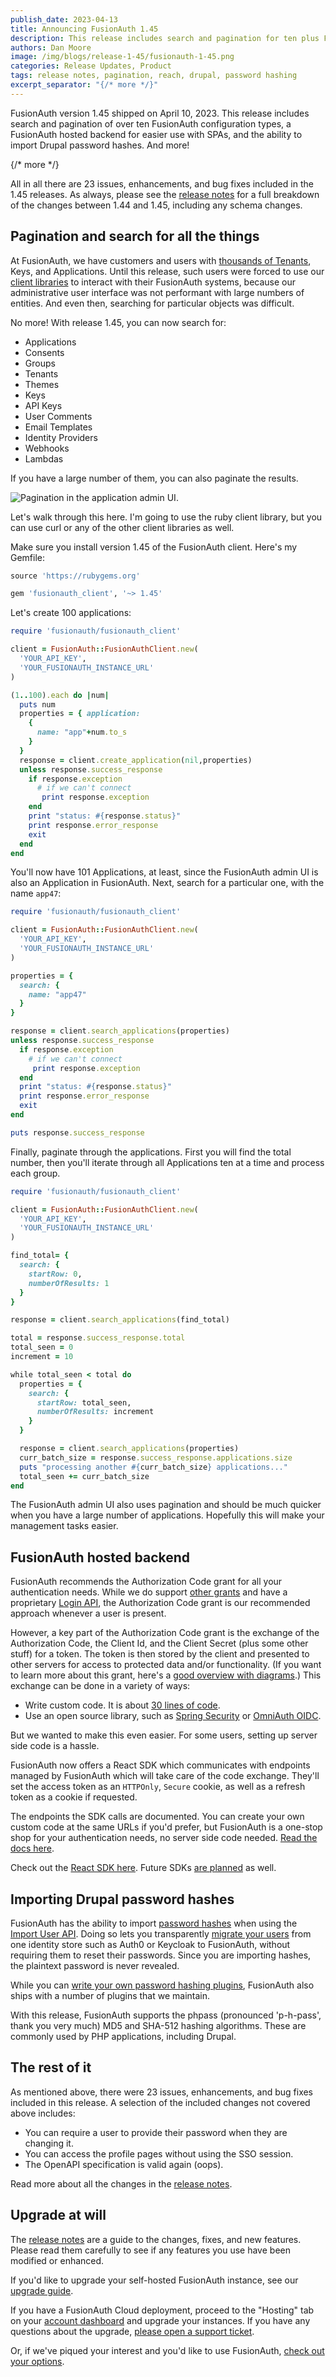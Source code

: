 ```yaml
---
publish_date: 2023-04-13 
title: Announcing FusionAuth 1.45
description: This release includes search and pagination for ten plus FusionAuth configuration types, a FusionAuth hosted backend for easier use with SPAs, and the ability to import Drupal password hashes.
authors: Dan Moore
image: /img/blogs/release-1-45/fusionauth-1-45.png
categories: Release Updates, Product
tags: release notes, pagination, reach, drupal, password hashing
excerpt_separator: "{/* more */}"
---
```


FusionAuth version 1.45 shipped on April 10, 2023. This release includes search and pagination of over ten FusionAuth configuration types, a FusionAuth hosted backend for easier use with SPAs, and the ability to import Drupal password hashes. And more!

{/* more */}

All in all there are 23 issues, enhancements, and bug fixes included in the 1.45 releases. As always, please see the [release notes](/docs/release-notes/#version-1-45-0) for a full breakdown of the changes between 1.44 and 1.45, including any schema changes.

## Pagination and search for all the things

At FusionAuth, we have customers and users with [thousands of Tenants](/blog/2021/03/29/seegno-thousands-tenants), Keys, and Applications. Until this release, such users were forced to use our [client libraries](/docs/sdks/) to interact with their FusionAuth systems, because our administrative user interface was not performant with large numbers of entities. And even then, searching for particular objects was difficult.

No more! With release 1.45, you can now search for:

* Applications
* Consents
* Groups
* Tenants
* Themes
* Keys
* API Keys
* User Comments
* Email Templates
* Identity Providers
* Webhooks
* Lambdas

If you have a large number of them, you can also paginate the results. 

![Pagination in the application admin UI.](/img/blogs/release-1-45/paginate.png)

Let's walk through this here. I'm going to use the ruby client library, but you can use curl or any of the other client libraries as well.

Make sure you install version 1.45 of the FusionAuth client. Here's my Gemfile:

```ruby
source 'https://rubygems.org'

gem 'fusionauth_client', '~> 1.45'
```

Let's create 100 applications:

```ruby
require 'fusionauth/fusionauth_client'

client = FusionAuth::FusionAuthClient.new(
  'YOUR_API_KEY',
  'YOUR_FUSIONAUTH_INSTANCE_URL'
)

(1..100).each do |num|
  puts num
  properties = { application: 
    {
      name: "app"+num.to_s
    }
  }
  response = client.create_application(nil,properties)
  unless response.success_response
    if response.exception
      # if we can't connect
       print response.exception
    end
    print "status: #{response.status}"
    print response.error_response
    exit
  end
end
```

You'll now have 101 Applications, at least, since the FusionAuth admin UI is also an Application in FusionAuth. Next, search for a particular one, with the name `app47`:

```ruby
require 'fusionauth/fusionauth_client'

client = FusionAuth::FusionAuthClient.new(
  'YOUR_API_KEY',
  'YOUR_FUSIONAUTH_INSTANCE_URL'
)

properties = { 
  search: {
    name: "app47"
  }
}

response = client.search_applications(properties)
unless response.success_response
  if response.exception
    # if we can't connect
     print response.exception
  end
  print "status: #{response.status}"
  print response.error_response
  exit
end

puts response.success_response
```

Finally, paginate through the applications. First you will find the total number, then you'll iterate through all Applications ten at a time and process each group.

```ruby
require 'fusionauth/fusionauth_client'

client = FusionAuth::FusionAuthClient.new(
  'YOUR_API_KEY',
  'YOUR_FUSIONAUTH_INSTANCE_URL'
)

find_total= { 
  search: {
    startRow: 0,
    numberOfResults: 1
  }
}

response = client.search_applications(find_total)

total = response.success_response.total
total_seen = 0
increment = 10

while total_seen < total do
  properties = { 
    search: {
      startRow: total_seen,
      numberOfResults: increment
    }
  }

  response = client.search_applications(properties)
  curr_batch_size = response.success_response.applications.size
  puts "processing another #{curr_batch_size} applications..."
  total_seen += curr_batch_size 
end
```

The FusionAuth admin UI also uses pagination and should be much quicker when you have a large number of applications. Hopefully this will make your management tasks easier.

## FusionAuth hosted backend

FusionAuth recommends the Authorization Code grant for all your authentication needs. While we do support [other grants](/docs/lifecycle/authenticate-users/oauth/) and have a proprietary [Login API](/docs/apis/login), the Authorization Code grant is our recommended approach whenever a user is present.

However, a key part of the Authorization Code grant is the exchange of the Authorization Code, the Client Id, and the Client Secret (plus some other stuff) for a token. The token is then stored by the client and presented to other servers for access to protected data and/or functionality. (If you want to learn more about this grant, here's a [good overview with diagrams](/articles/oauth/oauth-token-storage).) This exchange can be done in a variety of ways:

* Write custom code. It is about [30 lines of code](https://github.com/FusionAuth/fusionauth-example-5-minute-guide/blob/main/routes/index.js#L52).
* Use an open source library, such as [Spring Security](https://docs.spring.io/spring-security/reference/servlet/oauth2/client/authorization-grants.html) or [OmniAuth OIDC](https://github.com/omniauth/omniauth_openid_connect).

But we wanted to make this even easier. For some users, setting up server side code is a hassle.

FusionAuth now offers a React SDK which communicates with endpoints managed by FusionAuth which will take care of the code exchange. They'll set the access token as an `HTTPOnly`, `Secure` cookie, as well as a refresh token as a cookie if requested.

The endpoints the SDK calls are documented. You can create your own custom code at the same URLs if you'd prefer, but FusionAuth is a one-stop shop for your authentication needs, no server side code needed. [Read the docs here](/docs/apis/hosted-backend).

Check out the [React SDK here](https://github.com/FusionAuth/fusionauth-react-sdk/). Future SDKs [are planned](https://github.com/FusionAuth/fusionauth-issues/issues/2078) as well.

## Importing Drupal password hashes

FusionAuth has the ability to import [password hashes](/docs/reference/password-hashes) when using the [Import User API](/docs/apis/users#import-users). Doing so lets you transparently [migrate your users](/docs/lifecycle/migrate-users/) from one identity store such as Auth0 or Keycloak to FusionAuth, without requiring them to reset their passwords. Since you are importing hashes, the plaintext password is never revealed.

While you can [write your own password hashing plugins](/docs/extend/code/password-hashes/), FusionAuth also ships with a number of plugins that we maintain.

With this release, FusionAuth supports the phpass (pronounced 'p-h-pass', thank you very much) MD5 and SHA-512 hashing algorithms. These are commonly used by PHP applications, including Drupal.

## The rest of it

As mentioned above, there were 23 issues, enhancements, and bug fixes included in this release. A selection of the included changes not covered above includes:

* You can require a user to provide their password when they are changing it.
* You can access the profile pages without using the SSO session.
* The OpenAPI specification is valid again (oops).

Read more about all the changes in the [release notes](/docs/release-notes/#version-1-45-0).

## Upgrade at will

The [release notes](/docs/release-notes/#version-1-45-0) are a guide to the changes, fixes, and new features. Please read them carefully to see if any features you use have been modified or enhanced.

If you'd like to upgrade your self-hosted FusionAuth instance, see our [upgrade guide](/docs/operate/deploy/upgrade). 

If you have a FusionAuth Cloud deployment, proceed to the "Hosting" tab on your <a href="https://account.fusionauth.io/account/deployment/" target="_blank">account dashboard</a> and upgrade your instances. If you have any questions about the upgrade, <a href="https://account.fusionauth.io/account/support/" target="_blank">please open a support ticket</a>.

Or, if we've piqued your interest and you'd like to use FusionAuth, [check out your options](/pricing).
